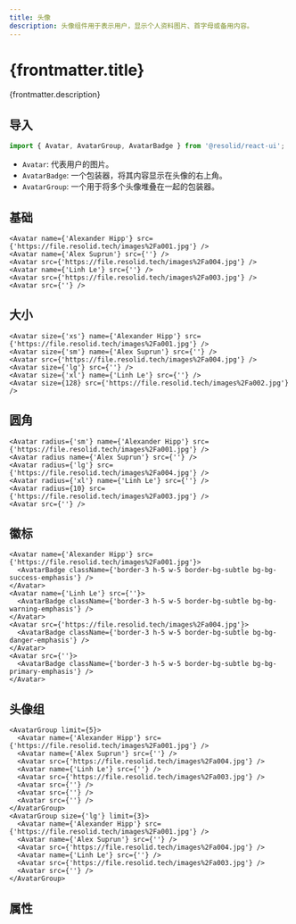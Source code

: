 ```yaml
---
title: 头像
description: 头像组件用于表示用户，显示个人资料图片、首字母或备用内容。
---
```




# {frontmatter.title}

{frontmatter.description}

## 导入

```javascript
import { Avatar, AvatarGroup, AvatarBadge } from '@resolid/react-ui';
```

- `Avatar`: 代表用户的图片。
- `AvatarBadge`: 一个包装器，将其内容显示在头像的右上角。
- `AvatarGroup`: 一个用于将多个头像堆叠在一起的包装器。

## 基础

<section className={'demo group'}>
  <div className={'p-3 not-prose rounded-t border flex flex-row gap-3 items-center overflow-x-auto scrollbar scrollbar-thin'}>
    <Avatar name={'Alexander Hipp'} src={'https://file.resolid.tech/images%2Fa001.jpg'} />
    <Avatar name={'Alex Suprun'} src={''} />
    <Avatar src={'https://file.resolid.tech/images%2Fa004.jpg'} />
    <Avatar name={'Linh Le'} src={''} />
    <Avatar src={'https://file.resolid.tech/images%2Fa003.jpg'} />
    <Avatar src={''} />
  </div>

  ```tsx
  <Avatar name={'Alexander Hipp'} src={'https://file.resolid.tech/images%2Fa001.jpg'} />
  <Avatar name={'Alex Suprun'} src={''} />
  <Avatar src={'https://file.resolid.tech/images%2Fa004.jpg'} />
  <Avatar name={'Linh Le'} src={''} />
  <Avatar src={'https://file.resolid.tech/images%2Fa003.jpg'} />
  <Avatar src={''} />
  ```

</section>

## 大小

<section className={'demo group'}>
  <div className={'p-3 not-prose rounded-t border flex flex-row gap-3 items-center overflow-x-auto scrollbar scrollbar-thin'}>
    <Avatar size={'xs'} name={'Alexander Hipp'} src={'https://file.resolid.tech/images%2Fa001.jpg'} />
    <Avatar size={'sm'} name={'Alex Suprun'} src={''} />
    <Avatar src={'https://file.resolid.tech/images%2Fa004.jpg'} />
    <Avatar size={'lg'} src={''} />
    <Avatar size={'xl'} name={'Linh Le'} src={''} />
    <Avatar size={128} src={'https://file.resolid.tech/images%2Fa002.jpg'} />
  </div>

  ```tsx
  <Avatar size={'xs'} name={'Alexander Hipp'} src={'https://file.resolid.tech/images%2Fa001.jpg'} />
  <Avatar size={'sm'} name={'Alex Suprun'} src={''} />
  <Avatar src={'https://file.resolid.tech/images%2Fa004.jpg'} />
  <Avatar size={'lg'} src={''} />
  <Avatar size={'xl'} name={'Linh Le'} src={''} />
  <Avatar size={128} src={'https://file.resolid.tech/images%2Fa002.jpg'} />
  ```

</section>

## 圆角

<section className={'demo group'}>
  <div className={'p-3 not-prose rounded-t border flex flex-row gap-3 items-center overflow-x-auto scrollbar scrollbar-thin'}>
    <Avatar radius={'sm'} name={'Alexander Hipp'} src={'https://file.resolid.tech/images%2Fa001.jpg'} />
    <Avatar radius name={'Alex Suprun'} src={''} />
    <Avatar radius={'lg'} src={'https://file.resolid.tech/images%2Fa004.jpg'} />
    <Avatar radius={'xl'} name={'Linh Le'} src={''} />
    <Avatar radius={10} src={'https://file.resolid.tech/images%2Fa003.jpg'} />
    <Avatar src={''} />
  </div>

  ```tsx
  <Avatar radius={'sm'} name={'Alexander Hipp'} src={'https://file.resolid.tech/images%2Fa001.jpg'} />
  <Avatar radius name={'Alex Suprun'} src={''} />
  <Avatar radius={'lg'} src={'https://file.resolid.tech/images%2Fa004.jpg'} />
  <Avatar radius={'xl'} name={'Linh Le'} src={''} />
  <Avatar radius={10} src={'https://file.resolid.tech/images%2Fa003.jpg'} />
  <Avatar src={''} />
  ```

</section>

## 徽标

<section className={'demo group'}>
  <div className={'p-3 not-prose rounded-t border flex flex-row gap-3 items-center overflow-x-auto scrollbar scrollbar-thin'}>
    <Avatar name={'Alexander Hipp'} src={'https://file.resolid.tech/images%2Fa001.jpg'}>
      <AvatarBadge className={'border-3 h-5 w-5 border-bg-subtle bg-bg-success-emphasis'} />
    </Avatar>
    <Avatar name={'Linh Le'} src={''}>
      <AvatarBadge className={'border-3 h-5 w-5 border-bg-subtle bg-bg-warning-emphasis'} />
    </Avatar>
    <Avatar src={'https://file.resolid.tech/images%2Fa004.jpg'}>
      <AvatarBadge className={'border-3 h-5 w-5 border-bg-subtle bg-bg-danger-emphasis'} />
    </Avatar>
    <Avatar src={''}>
      <AvatarBadge className={'border-3 h-5 w-5 border-bg-subtle bg-bg-primary-emphasis'} />
    </Avatar>
  </div>

  ```tsx
  <Avatar name={'Alexander Hipp'} src={'https://file.resolid.tech/images%2Fa001.jpg'}>
    <AvatarBadge className={'border-3 h-5 w-5 border-bg-subtle bg-bg-success-emphasis'} />
  </Avatar>
  <Avatar name={'Linh Le'} src={''}>
    <AvatarBadge className={'border-3 h-5 w-5 border-bg-subtle bg-bg-warning-emphasis'} />
  </Avatar>
  <Avatar src={'https://file.resolid.tech/images%2Fa004.jpg'}>
    <AvatarBadge className={'border-3 h-5 w-5 border-bg-subtle bg-bg-danger-emphasis'} />
  </Avatar>
  <Avatar src={''}>
    <AvatarBadge className={'border-3 h-5 w-5 border-bg-subtle bg-bg-primary-emphasis'} />
  </Avatar>
  ```

</section>

## 头像组

<section className={'demo group'}>
  <div className={'p-3 not-prose rounded-t border flex flex-row gap-3 items-center overflow-x-auto scrollbar scrollbar-thin'}>
    <AvatarGroup limit={5}>
      <Avatar name={'Alexander Hipp'} src={'https://file.resolid.tech/images%2Fa001.jpg'} />
      <Avatar name={'Alex Suprun'} src={''} />
      <Avatar src={'https://file.resolid.tech/images%2Fa004.jpg'} />
      <Avatar name={'Linh Le'} src={''} />
      <Avatar src={'https://file.resolid.tech/images%2Fa003.jpg'} />
      <Avatar src={''} />
      <Avatar src={''} />
      <Avatar src={''} />
    </AvatarGroup>
    <AvatarGroup size={'lg'} limit={3}>
      <Avatar name={'Alexander Hipp'} src={'https://file.resolid.tech/images%2Fa001.jpg'} />
      <Avatar name={'Alex Suprun'} src={''} />
      <Avatar src={'https://file.resolid.tech/images%2Fa004.jpg'} />
      <Avatar name={'Linh Le'} src={''} />
      <Avatar src={'https://file.resolid.tech/images%2Fa003.jpg'} />
      <Avatar src={''} />
    </AvatarGroup>
  </div>

  ```tsx
  <AvatarGroup limit={5}>
    <Avatar name={'Alexander Hipp'} src={'https://file.resolid.tech/images%2Fa001.jpg'} />
    <Avatar name={'Alex Suprun'} src={''} />
    <Avatar src={'https://file.resolid.tech/images%2Fa004.jpg'} />
    <Avatar name={'Linh Le'} src={''} />
    <Avatar src={'https://file.resolid.tech/images%2Fa003.jpg'} />
    <Avatar src={''} />
    <Avatar src={''} />
    <Avatar src={''} />
  </AvatarGroup>
  <AvatarGroup size={'lg'} limit={3}>
    <Avatar name={'Alexander Hipp'} src={'https://file.resolid.tech/images%2Fa001.jpg'} />
    <Avatar name={'Alex Suprun'} src={''} />
    <Avatar src={'https://file.resolid.tech/images%2Fa004.jpg'} />
    <Avatar name={'Linh Le'} src={''} />
    <Avatar src={'https://file.resolid.tech/images%2Fa003.jpg'} />
    <Avatar src={''} />
  </AvatarGroup>
  ```

</section>

## 属性
